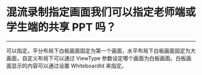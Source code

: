 # 混流录制指定画面我们可以指定老师端或学生端的共享 PPT 吗？
---

可以指定。平分布局下白板画面固定为第一个画面，水平布局下白板画面固定为大画面，自定义布局下可以通过 ViewType 参数设定哪个画面为白板画面。白板画面显示的内容可以通过设置 WhiteboardId 来指定。